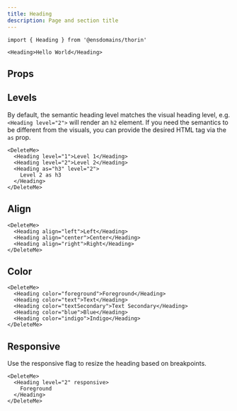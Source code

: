 ```yaml
---
title: Heading
description: Page and section title
---
```


```tsx
import { Heading } from '@ensdomains/thorin'
```

```tsx expand=true live=true
<Heading>Hello World</Heading>
```

## Props

<PropsTable sourceLink={sourceLink} types={types} />

## Levels

By default, the semantic heading level matches the visual heading level, e.g. `<Heading level="2">` will render an `h2` element. If you need the semantics to be different from the visuals, you can provide the desired HTML tag via the `as` prop.

```tsx live=true
<DeleteMe>
  <Heading level="1">Level 1</Heading>
  <Heading level="2">Level 2</Heading>
  <Heading as="h3" level="2">
    Level 2 as h3
  </Heading>
</DeleteMe>
```

## Align

```tsx live=true
<DeleteMe>
  <Heading align="left">Left</Heading>
  <Heading align="center">Center</Heading>
  <Heading align="right">Right</Heading>
</DeleteMe>
```

## Color

```tsx live=true
<DeleteMe>
  <Heading color="foreground">Foreground</Heading>
  <Heading color="text">Text</Heading>
  <Heading color="textSecondary">Text Secondary</Heading>
  <Heading color="blue">Blue</Heading>
  <Heading color="indigo">Indigo</Heading>
</DeleteMe>
```

## Responsive

Use the responsive flag to resize the heading based on breakpoints.

```tsx live=true
<DeleteMe>
  <Heading level="2" responsive>
    Foreground
  </Heading>
</DeleteMe>
```
